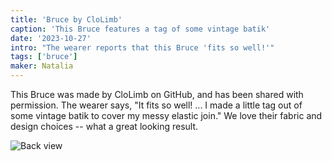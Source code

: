 ```yaml
---
title: 'Bruce by CloLimb'
caption: 'This Bruce features a tag of some vintage batik'
date: '2023-10-27'
intro: "The wearer reports that this Bruce 'fits so well!'"
tags: ['bruce']
maker: Natalia
---
```


<!-- truncate -->

This Bruce was made by CloLimb on GitHub, and has been shared with permission. The wearer says, "It fits so well! ... I made a little tag out of some vintage batik to cover my messy elastic join." We love their fabric and design choices -- what a great looking result.

![Back view](https://imagedelivery.net/ouSuR9yY1bHt-fuAokSA5Q/showcase-bruce-by-clolimb-1/public 'Back view')
